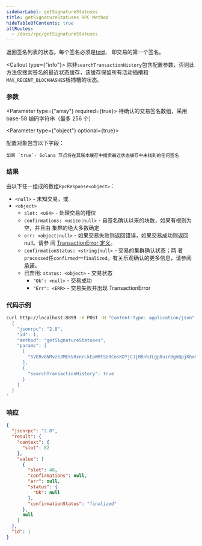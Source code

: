 ```yaml
---
sidebarLabel: getSignatureStatuses
title: getSignatureStatuses RPC Method
hideTableOfContents: true
altRoutes:
  - /docs/rpc/getSignatureStatuses
---
```


返回签名列表的状态。每个签名必须是[txid](/docs/terminology.md#transaction-id)，
即交易的第一个签名。

<Callout type={"info"}>
  除非`searchTransactionHistory`包含配置参数，否则此方法仅搜索签名的最近状态缓存，该缓存保留所有活动插槽和`MAX_RECENT_BLOCKHASHES`根插槽的状态。
</Callout>

<DocSideBySide>

<DocLeftSide>

### 参数

<Parameter type={"array"} required={true}>
  待确认的交易签名数组，采用 base-58 编码字符串（最多 256 个）
</Parameter>

<Parameter type={"object"} optional={true}>

配置对象包含以下字段：

  <Field name="搜索交易历史" type="bool" optional={true}>

    如果 `true`- Solana 节点将在其账本缓存中搜索最近状态缓存中未找到的任何签名

</Field>

</Parameter>

### 结果

由以下任一组成的数组`RpcResponse<object>`：

- `<null>` - 未知交易，或
- `<object>`
  - `slot: <u64>` - 处理交易的槽位
  - `confirmations: <usize|null>` - 自签名确认以来的块数，如果有根则为空，并且由
    集群的绝大多数确定
  - `err: <object|null>` - 如果交易失败则返回错误，如果交易成功则返回 null。请参
    阅
    [TransactionError 定义](https://github.com/solana-labs/solana/blob/c0c60386544ec9a9ec7119229f37386d9f070523/sdk/src/transaction/error.rs#L13)。
  - `confirmationStatus: <string|null>` - 交易的集群确认状态；两
    者`processed`任`confirmed`一`finalized`。有关乐观确认的更多信息，请参阅
    [承诺](/docs/rpc/index.zh.mdx#配置状态承诺)。
  - 已弃用: `status: <object>` - 交易状态
    - `"Ok": <null>` - 交易成功
    - `"Err": <ERR>` - 交易失败并出现 TransactionError

</DocLeftSide>

<DocRightSide>

### 代码示例

```bash
curl http://localhost:8899 -X POST -H "Content-Type: application/json" -d '
  {
    "jsonrpc": "2.0",
    "id": 1,
    "method": "getSignatureStatuses",
    "params": [
      [
        "5VERv8NMvzbJMEkV8xnrLkEaWRtSz9CosKDYjCJjBRnbJLgp8uirBgmQpjKhoR4tjF3ZpRzrFmBV6UjKdiSZkQUW"
      ],
      {
        "searchTransactionHistory": true
      }
    ]
  }
'
```

### 响应

```json
{
  "jsonrpc": "2.0",
  "result": {
    "context": {
      "slot": 82
    },
    "value": [
      {
        "slot": 48,
        "confirmations": null,
        "err": null,
        "status": {
          "Ok": null
        },
        "confirmationStatus": "finalized"
      },
      null
    ]
  },
  "id": 1
}
```

</DocRightSide>
</DocSideBySide>
